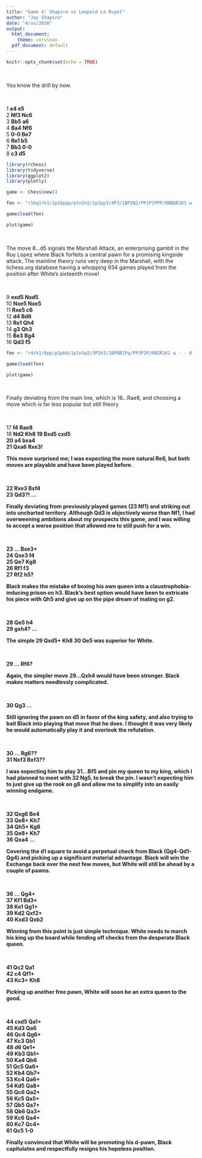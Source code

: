 ---
title: "Game 4: Shapiro vs Leopold Le Ruyet"
author: "Jay Shapiro"
date: "4/xx/2020"
output: 
  html_document:
    theme: cerulean
  pdf_document: default
---

```{r setup, include=FALSE}
knitr::opts_chunk$set(echo = TRUE)
```

<br>

You know the drill by now.

<br>

1 **e4 e5**<br>
2 **Nf3 Nc6**<br>
3 **Bb5 a6**<br>
4 **Ba4 Nf6**<br>
5 **0-0 Be7**<br>
6 **Re1 b5**<br>
7 **Bb3 0-0**<br>
8 **c3 d5**<br>

```{r echo = FALSE, warning = FALSE, message = FALSE, include = FALSE}
library(rchess)
library(tidyverse)
library(ggplot2)
library(plotly)

game <- Chess$new()

fen <- "r1bq1rk1/2p1bppp/p1n2n2/1p1pp3/4P3/1BP2N2/PP1P1PPP/RNBQR1K1 w - - 0 9"

game$load(fen)
```
```{r echo = FALSE, warning = FALSE, message = FALSE}

plot(game)

```

<br>

The move 8...d5 signals the Marshall Attack, an enterprising gambit in the Ruy Lopez where Black forfeits a central pawn for a promising kingside attack. The mainline theory runs very deep in the Marshall, with the lichess.org database having a whopping 934 games played from the position after White's sixteenth move!

<br>

9 **exd5 Nxd5**<br>
10 **Nxe5 Nxe5**<br>
11 **Rxe5 c6**<br>
12 **d4 Bd6**<br>
13 **Re1 Qh4**<br>
14 **g3 Qh3**<br>
15 **Be3 Bg4**<br>
16 **Qd3 f5**<br>

```{r echo = FALSE, warning = FALSE, message = FALSE, include = FALSE}
fen <- "r4rk1/6pp/p1pb4/1p1n1p2/3P2b1/1BPQB1Pq/PP3P1P/RN2R1K1 w - - 0 17"

game$load(fen)

```

```{r echo = FALSE, warning = FALSE, message = FALSE}

plot(game)

```

<br>

Finally deviating from the main line, which is 16...Rae8, and choosing a move which is far less popular but still theory

<br>

17 **f4 Rae8**<br>
18 **Nd2 Kh8**<b>
19 **Bxd5 cxd5**<br>
20 **a4 bxa4**<br>
21 **Qxa6 Rxe3!**<br>

This move surprised me; I was expecting the more natural Re6, but both moves are playable and have been played before.

<br>

22 **Rxe3 Bxf4**<br>
23 **Qd3?! ...**<br>

Finally deviating from previously played games (23 Nf1) and striking out into uncharted territory. Although Qd3 is objectively worse than Nf1, I had overweening ambitions about my prospects this game, and I was willing to accept a worse position that allowed me to still push for a win.

<br>

23 **... Bxe3+**<br>
24 **Qxe3 f4**<br>
25 **Qe7 Kg8**<br>
26 **Rf1 f3**<br>
27 **Rf2 h5?**<br>

Black makes the mistake of boxing his own queen into a claustrophobia-inducing prison on h3. Black's best option would have been to extricate his piece with Qh5 and give up on the pipe dream of mating on g2.

<br>

28 **Qe5 h4**<br>
29 **gxh4? ...**<br>

The simple 29 Qxd5+ Kh8 30 Qe5 was superior for White.

<br>

29 **... Rf6?**<br>

Again, the simpler move 29...Qxh4 would have been stronger. Black makes matters needlessly complicated.

<br>

30 **Qg3 ...**<br>

Still ignoring the pawn on d5 in favor of the king safety, and also trying to bait Black into playing that move that he does. I thought it was very likely he would automatically play it and overlook the refutation.

<br>

30 **... Rg6??**<br>
31 **Nxf3 Bxf3??**<br>

I was expecting him to play 31...Bf5 and pin my queen to my king, which I had planned to meet with 32 Ng5, to break the pin. I wasn't expecting him to just give up the rook on g6 and allow me to simplify into an easily winning endgame.

<br>

32 **Qxg6 Be4**<br>
33 **Qe8+ Kh7**<br>
34 **Qh5+ Kg8**<br>
35 **Qe8+ Kh7**<br>
36 **Qxa4 ...**<br>

Covering the d1 square to avoid a perpetual check from Black (Qg4-Qd1-Qg4) and picking up a significant material advantage. Black will win the Exchange back over the next few moves, but White will still be ahead by a couple of pawns.

<br>

36 **... Qg4+**<br>
37 **Kf1 Bd3+**<br>
38 **Ke1 Qg1+**<br>
39 **Kd2 Qxf2+**<br>
40 **Kxd3 Qxb2**<br>

Winning from this point is just simple technique. White needs to march his king up the board while fending off checks from the desperate Black queen.

<br>

41 **Qc2 Qa1**<br>
42 **c4 Qf1+**<br>
43 **Kc3+ Kh8**<br>

Picking up another free pawn, White will soon be an extra queen to the good.

<br>


44 **cxd5 Qa1+**<br>
45 **Kd3 Qa6**<br>
46 **Qc4 Qg6+**<br>
47 **Kc3 Qb1**<br>
48 **d6 Qe1+**<br>
49 **Kb3 Qb1+**<br>
50 **Ka4 Qb6**<br>
51 **Qc5 Qa6+**<br>
52 **Kb4 Qb7+**<br>
53 **Kc4 Qa6+**<br>
54 **Kd5 Qa8+**<br>
55 **Qc6 Qa2+**<br>
56 **Kc5 Qa5+**<br>
57 **Qb5 Qa7+**<br>
58 **Qb6 Qa3+**<br>
59 **Kc6 Qa4+**<br>
60 **Kc7 Qc4+**<br>
61 **Qc5 1-0**<br>

Finally convinced that White will be promoting his d-pawn, Black capitulates and respectfully resigns his hopeless position.

<br>

